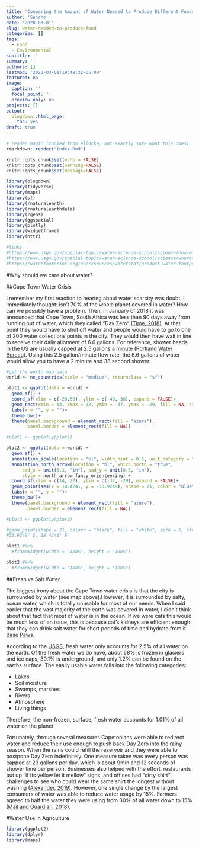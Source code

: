 ```yaml
---
title: 'Comparing the Amount of Water Needed to Produce Different Foods '
author: 'Sancho '
date: '2020-03-01'
slug: water-needed-to-produce-food
categories: []
tags:
  - Food
  - Environmental
subtitle: ''
summary: ''
authors: []
lastmod: '2020-03-01T19:49:32-05:00'
featured: no
image:
  caption: ''
  focal_point: ''
  preview_only: no
projects: []
output:
  blogdown::html_page:
    toc: yes
draft: true
---
```


```r
# render magic (copied from ellocke, not exactly sure what this does)
rmarkdown::render("index.Rmd")
```

```r
knitr::opts_chunk$set(echo = FALSE)
knitr::opts_chunk$set(warning=FALSE)
knitr::opts_chunk$set(message=FALSE)
```

```r
library(blogdown)
library(tidyverse)
library(maps)
library(sf)
library(rnaturalearth)
library(rnaturalearthdata)
library(rgeos)
library(ggspatial)
library(plotly)
library(widgetframe)
library(httr)

#links
#https://www.usgs.gov/special-topic/water-science-school/science/how-much-water-there-earth?qt-science_center_objects=0#qt-science_center_objects
#https://www.usgs.gov/special-topic/water-science-school/science/where-earths-water?qt-science_center_objects=0#qt-science_center_objects
#https://waterfootprint.org/en/resources/waterstat/product-water-footprint-statistics/


```

#Why should we care about water?

##Cape Town Water Crisis

I remember my first reaction to hearing about water scarcity was doubt. I immediately thought: isn't 70% of the whole planet covered in water? How can we possibly have a problem. Then, in January of 2018 it was announced that Cape Town, South Africa was less than 90 days away from running out of water, which they called "Day Zero" [(Time, 2018)](https://time.com/5103259/cape-town-water-crisis/). At that point they would have to shut off water and people would have to go to one of 200 water collections points in the city. They would then have wait in line to receive their daily allotment of 6.6 gallons. For reference, shower heads in the US are usually capped at 2.5 gallons a minute [(Portland Water Bureau)](https://www.portlandoregon.gov/water/article/305153). Using this 2.5 gallon/minute flow rate, the 6.6 gallons of water would allow you to have a 2 minute and 38 second shower. 

```r

#get the world map data
world <- ne_countries(scale = "medium", returnclass = "sf")

plot1 <- ggplot(data = world) + 
  geom_sf() +
  coord_sf(xlim = c(-20,50), ylim = c(-40, 30), expand = FALSE)+
  geom_rect(xmin = 14, xmax = 22, ymin = -37, ymax = -29, fill = NA, color = "black", size = 1.5) +
  labs(x = "", y = "")+
  theme_bw()+
  theme(panel.background = element_rect(fill = "azure"),
        panel.border = element_rect(fill = NA))

#plot1 <- ggplotly(plot1)

plot2 <- ggplot(data = world) +
  geom_sf() +
  annotation_scale(location = "bl", width_hint = 0.5, unit_category = "imperial") +
  annotation_north_arrow(location = "bl", which_north = "true", 
      pad_x = unit(0.1, "in"), pad_y = unit(0.5, "in"),
      style = north_arrow_fancy_orienteering) +
  coord_sf(xlim = c(14, 22), ylim = c(-37, -29), expand = FALSE)+
  geom_point(aes(x = 18.4241, y = -33.9249), shape = 21, color = "blue",size = 15, fill = NA)+
  labs(x = "", y = "")+
  theme_bw()+
  theme(panel.background = element_rect(fill = "azure"),
        panel.border = element_rect(fill = NA))

#plot2 <- ggplotly(plot2)

#geom_point(shape = 21, colour = "black", fill = "white", size = 5, stroke = 5)
#33.9249° S, 18.4241° E
```

```r

plot1 #%>%
  #frameWidget(width = "100%", height = "100%")

plot2 #%>%
  #frameWidget(width = "100%", height = "100%")

```

##Fresh vs Salt Water

The biggest irony about the Cape Town water crisis is that the city is surrounded by water (see map above).However, it is surrounded by salty, ocean water, which is totally unusable for most of our needs. When I said earlier that the vast majority of the earth was covered in water, I didn't think about that fact that most of water is in the ocean. If we were cats this would be much less of an issue, this is because cat's kidneys are efficient enough that they can drink salt water for short periods of time and hydrate from it [Base Paws](https://www.basepaws.com/blog/top-10-random-facts-about-cats/). 

According to the [USGS](https://www.usgs.gov/special-topic/water-science-school/science/where-earths-water?qt-science_center_objects=0#qt-science_center_objects), fresh water only accounts for 2.5% of all water on the earth. Of the fresh water we do have, about 68% is frozen in glaciers and ice caps, 30.1% is underground, and only 1.2% can be found on the earths surface. The easily usable water falls into the following categories:

* Lakes
* Soil moisture
* Swamps, marshes
* Rivers
* Atmosphere
* Living things

Therefore, the non-frozen, surface, fresh water accounts for 1.01% of all water on the planet. 



Fortunately, through several measures Capetonians were able to redirect water and reduce their use enough to push back Day Zero into the rainy season. When the rains could refill the reservoir and they were able to postpone Day Zero indefinitely. One measure taken was every person was capped at 23 gallons per day, which is about 9min and 12 seconds of shower time per person. Businesses also helped with the effort, restaurants put up "if its yellow let it mellow" signs, and offices had "dirty shirt" challenges to see who could wear the same shirt the longest without washing [(Alexander, 2019)](https://www.citylab.com/environment/2019/04/cape-town-water-conservation-south-africa-drought/587011/). However, one single change by the largest consumers of water was able to reduce water usage by 15%. Farmers agreed to half the water they were using from 30% of all water down to 15% [(Mail and Guardian, 2018)](https://mg.co.za/article/2018-02-05-day-zero-pushed-back-to-may-11/). 

#Water Use in Agriculture



```r
library(ggplot2)
library(dplyr)
library(maps)


```
